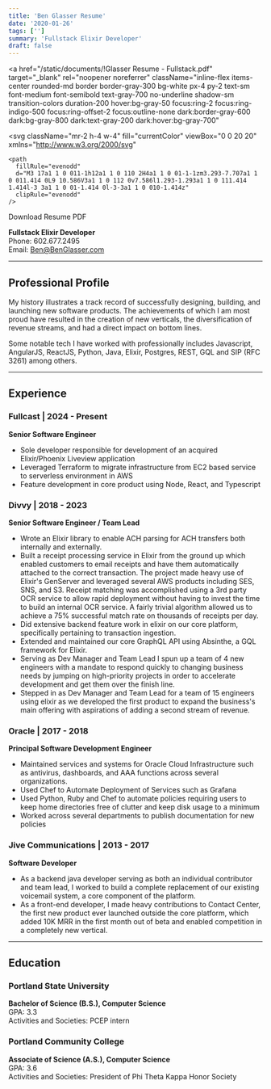 ```yaml
---
title: 'Ben Glasser Resume'
date: '2020-01-26'
tags: ['']
summary: 'Fullstack Elixir Developer'
draft: false
---
```


<a
  href="/static/documents/!Glasser Resume - Fullstack.pdf"
  target="_blank"
  rel="noopener noreferrer"
  className="inline-flex items-center rounded-md border border-gray-300 bg-white px-4 py-2 text-sm font-medium font-semibold text-gray-700 no-underline shadow-sm transition-colors duration-200 hover:bg-gray-50 focus:ring-2 focus:ring-indigo-500 focus:ring-offset-2 focus:outline-none dark:border-gray-600 dark:bg-gray-800 dark:text-gray-200 dark:hover:bg-gray-700"
>
  <svg
    className="mr-2 h-4 w-4"
    fill="currentColor"
    viewBox="0 0 20 20"
    xmlns="http://www.w3.org/2000/svg"
  >
    <path
      fillRule="evenodd"
      d="M3 17a1 1 0 011-1h12a1 1 0 110 2H4a1 1 0 01-1-1zm3.293-7.707a1 1 0 011.414 0L9 10.586V3a1 1 0 112 0v7.586l1.293-1.293a1 1 0 111.414 1.414l-3 3a1 1 0 01-1.414 0l-3-3a1 1 0 010-1.414z"
      clipRule="evenodd"
    />
  </svg>
  Download Resume PDF
</a>

**Fullstack Elixir Developer**  
Phone: 602.677.2495  
Email: [Ben@BenGlasser.com](mailto:Ben@BenGlasser.com)

---

## Professional Profile

My history illustrates a track record of successfully designing, building, and launching new software products. The achievements of which I am most proud have resulted in the creation of new verticals, the diversification of revenue streams, and had a direct impact on bottom lines.

Some notable tech I have worked with professionally includes Javascript, AngularJS, ReactJS, Python, Java, Elixir, Postgres, REST, GQL and SIP (RFC 3261) among others.

---

## Experience

### Fullcast | 2024 - Present

**Senior Software Engineer**

- Sole developer responsible for development of an acquired Elixir/Phoenix Liveview application
- Leveraged Terraform to migrate infrastructure from EC2 based service to serverless environment in AWS
- Feature development in core product using Node, React, and Typescript

### Divvy | 2018 - 2023

**Senior Software Engineer / Team Lead**

- Wrote an Elixir library to enable ACH parsing for ACH transfers both internally and externally.
- Built a receipt processing service in Elixir from the ground up which enabled customers to email receipts and have them automatically attached to the correct transaction. The project made heavy use of Elixir's GenServer and leveraged several AWS products including SES, SNS, and S3. Receipt matching was accomplished using a 3rd party OCR service to allow rapid deployment without having to invest the time to build an internal OCR service. A fairly trivial algorithm allowed us to achieve a 75% successful match rate on thousands of receipts per day.
- Did extensive backend feature work in elixir on our core platform, specifically pertaining to transaction ingestion.
- Extended and maintained our core GraphQL API using Absinthe, a GQL framework for Elixir.
- Serving as Dev Manager and Team Lead I spun up a team of 4 new engineers with a mandate to respond quickly to changing business needs by jumping on high-priority projects in order to accelerate development and get them over the finish line.
- Stepped in as Dev Manager and Team Lead for a team of 15 engineers using elixir as we developed the first product to expand the business's main offering with aspirations of adding a second stream of revenue.

### Oracle | 2017 - 2018

**Principal Software Development Engineer**

- Maintained services and systems for Oracle Cloud Infrastructure such as antivirus, dashboards, and AAA functions across several organizations.
- Used Chef to Automate Deployment of Services such as Grafana
- Used Python, Ruby and Chef to automate policies requiring users to keep home directories free of clutter and keep disk usage to a minimum
- Worked across several departments to publish documentation for new policies

### Jive Communications | 2013 - 2017

**Software Developer**

- As a backend java developer serving as both an individual contributor and team lead, I worked to build a complete replacement of our existing voicemail system, a core component of the platform.
- As a front-end developer, I made heavy contributions to Contact Center, the first new product ever launched outside the core platform, which added 10K MRR in the first month out of beta and enabled competition in a completely new vertical.

---

## Education

### Portland State University

**Bachelor of Science (B.S.), Computer Science**  
GPA: 3.3  
Activities and Societies: PCEP intern

### Portland Community College

**Associate of Science (A.S.), Computer Science**  
GPA: 3.6  
Activities and Societies: President of Phi Theta Kappa Honor Society
